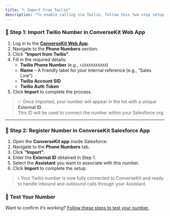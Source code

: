 ```yaml
---
title: "📞 Import from Twilio"
description: "To enable calling via Twilio, follow this two-step setup process to connect your Twilio number with ConverseKit"
---
```


### 🧩 Step 1: Import Twilio Number in ConverseKit Web App

1. Log in to the [**ConverseKit Web App**](#).
2. Navigate to the **Phone Numbers** section.
3. Click **“Import from Twilio”**.
4. Fill in the required details:
   - **Twilio Phone Number** (e.g., `+1XXXXXXXXXX`)
   - **Name** – A friendly label for your internal reference (e.g., “Sales Line”)
   - **Twilio Account SID**
   - **Twilio Auth Token**
5. Click **Import** to complete the process.

> ✅ Once imported, your number will appear in the list with a unique **External ID**.\
> This ID will be used to connect the number within your Salesforce org.

---

### 🧩 Step 2: Register Number in ConverseKit Salesforce App

1. Open the **ConverseKit app** inside Salesforce.
2. Navigate to the **Phone Numbers** tab.
3. Click **“Import”**.
4. Enter the **External ID** obtained in Step 1.
5. Select the **Assistant** you want to associate with this number.
6. Click **Import** to complete the setup.

> 📞 Your Twilio number is now fully connected to ConverseKit and ready to handle inbound and outbound calls through your Assistant.

### 🧪 Test Your Number

Want to confirm it’s working? [Follow these steps to test your number.](#test-your-number)